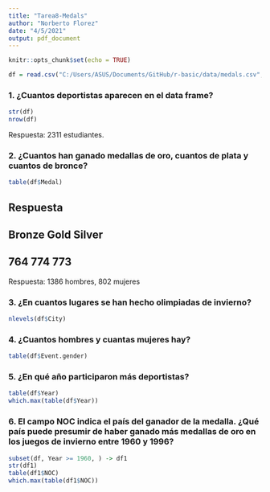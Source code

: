 ```yaml
---
title: "Tarea8-Medals"
author: "Norberto Florez"
date: "4/5/2021"
output: pdf_document
---
```


```r
knitr::opts_chunk$set(echo = TRUE)
```

```r
df = read.csv("C:/Users/ASUS/Documents/GitHub/r-basic/data/medals.csv", stringsAsFactors = TRUE, header = TRUE, sep = ",", dec = ".")
```

### 1. ¿Cuantos deportistas aparecen en el data frame?

```r
str(df)
nrow(df)
```

Respuesta: 2311 estudiantes.

### 2. ¿Cuantos han ganado medallas de oro, cuantos de plata y cuantos de bronce?

```r
table(df$Medal)
```

## Respuesta
## Bronze Gold Silver
## 764 774 773

Respuesta: 1386 hombres, 802 mujeres

### 3. ¿En cuantos lugares se han hecho olimpiadas de invierno?

```r
nlevels(df$City)
```



### 4. ¿Cuantos hombres y cuantas mujeres hay?

```r
table(df$Event.gender)
```

### 5. ¿En qué año participaron más deportistas?

```r
table(df$Year)
which.max(table(df$Year))

```

### 6. El campo NOC indica el país del ganador de la medalla. ¿Qué país puede presumir de haber ganado más medallas de oro en los juegos de invierno entre 1960 y 1996?

```r

subset(df, Year >= 1960, ) -> df1
str(df1)
table(df1$NOC)
which.max(table(df1$NOC))

```





